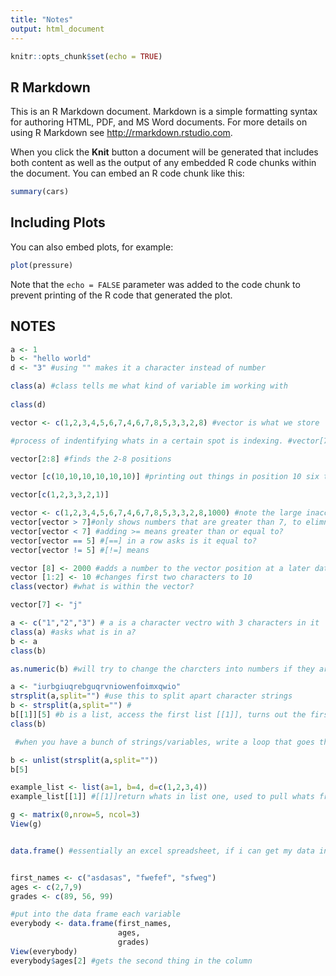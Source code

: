 ```yaml
---
title: "Notes"
output: html_document
---
```


```r
knitr::opts_chunk$set(echo = TRUE)
```

## R Markdown

This is an R Markdown document. Markdown is a simple formatting syntax for authoring HTML, PDF, and MS Word documents. For more details on using R Markdown see <http://rmarkdown.rstudio.com>.

When you click the **Knit** button a document will be generated that includes both content as well as the output of any embedded R code chunks within the document. You can embed an R code chunk like this:

```r
summary(cars)
```

## Including Plots

You can also embed plots, for example:

```r
plot(pressure)
```

Note that the `echo = FALSE` parameter was added to the code chunk to prevent printing of the R code that generated the plot.


## NOTES


```r

a <- 1
b <- "hello world" 
d <- "3" #using "" makes it a character instead of number

class(a) #class tells me what kind of variable im working with
 
class(d)

vector <- c(1,2,3,4,5,6,7,4,6,7,8,5,3,3,2,8) #vector is what we store 

#process of indentifying whats in a certain spot is indexing. #vector[7] shows us what is in the position 8

vector[2:8] #finds the 2-8 positions

vector [c(10,10,10,10,10,10)] #printing out things in position 10 six times

vector[c(1,2,3,3,2,1)]

vector <- c(1,2,3,4,5,6,7,4,6,7,8,5,3,3,2,8,1000) #note the large inaccuarate number
vector[vector > 7]#only shows numbers that are greater than 7, to elimnate the 1000 insert vector[vector < 7]
vector[vector < 7] #adding >= means greater than or equal to? 
vector[vector == 5] #[==] in a row asks is it equal to?
vector[vector != 5] #[!=] means 

vector [8] <- 2000 #adds a number to the vector position at a later date
vector [1:2] <- 10 #changes first two characters to 10
class(vector) #what is within the vector?

vector[7] <- "j" 

a <- c("1","2","3") # a is a character vectro with 3 characters in it
class(a) #asks what is in a?
b <- a
class(b)

as.numeric(b) #will try to change the charcters into numbers if they are actually numbers

a <- "iurbgiuqrebguqrvniowenfoimxqwio"
strsplit(a,split="") #use this to split apart character strings
b <- strsplit(a,split="") #
b[[1]][5] #b is a list, access the first list [[1]], turns out the first list is a character vector, [5] access this 5th thing which is a character vector 
class(b)

 #when you have a bunch of strings/variables, write a loop that goes through each string and pulls what you want. vectorized operations does this. if you had paragrahs and you want to see what was in each, strsplit will give you results by each paragraph.

b <- unlist(strsplit(a,split=""))
b[5]

example_list <- list(a=1, b=4, d=c(1,2,3,4))
example_list[[1]] #[[1]]return whats in list one, used to pull whats from different lists

g <- matrix(0,nrow=5, ncol=3)
View(g)


data.frame() #essentially an excel spreadsheet, if i can get my data into this format all of r will run. 


first_names <- c("asdasas", "fwefef", "sfweg")
ages <- c(2,7,9)
grades <- c(89, 56, 99)

#put into the data frame each variable
everybody <- data.frame(first_names, 
                        ages, 
                        grades)
View(everybody)
everybody$ages[2] #gets the second thing in the column

```

